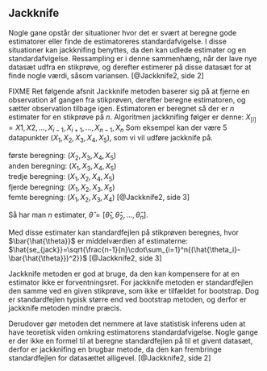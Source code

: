 ## Jackknife

<!-- FIXME Få sat kilder ordentligt ind i book.bib og lav referencer -->

<!-- Jackknifing er den første metode for resampling. -->
<!-- FIXME Forklar hvad resampling er, samt skal afsnittet rettes med ny viden. -->

Nogle gane opstår der situationer hvor det er svært at beregne gode estimatorer eller finde de estimatoreres standardafvigelse. I disse situationer kan jackknifing benyttes, da den kan udlede estimater og en standardafvigelse. 
Ressampling er i denne sammenhæng, når der lave nye datasæt udfra en stikprøve, og derefter estimerer på disse datasæt for at finde nogle værdi, såsom variansen.
[@Jackknife2, side 2]

FIXME Ret følgende afsnit
Jackknife metoden baserer sig på at fjerne en observation af gangen fra stikprøven, derefter beregne estimatoren, og sætter observation tilbage igen. Estimatoren er beregnet så der er _n_ estimater for en stikprøve på _n_. Algoritmen jackknifing følger er denne: $X_{[i]}={X1, X2, . . . , X_{i−1}, X_{i+1}, . . . , X_{n−1}, X_{n}}$
Som eksempel kan der være 5 datapunkter $(X_1,X_2,X_3,X_4,X_5)$, som vi vil udføre jackknife på. 

første beregning: $(X_2,X_3,X_4,X_5)$\
anden beregning: $(X_1,X_3,X_4,X_5)$\
tredje beregning: $(X_1,X_2,X_4,X_5)$\
fjerde beregning: $(X_1,X_2,X_3,X_5)$\
femte beregning: $(X_1,X_2,X_3,X_4)$
[@Jackknife2, side 3]


Så har man _n_ estimater, $\hat{\theta} = [\hat\theta_1,\hat\theta_2,...,\hat\theta_n]$.

Med disse estimater kan standardfejlen på stikprøven beregnes, hvor $\bar{\hat{\theta}}$ er middelværdien af estimaterne:
$\hat{se_{jack}}=\sqrt{\frac{n-1}{n}\cdot\sum_{i=1}^n{(\hat{\theta_i}-\bar{\hat{\theta}})^2}}$
[@Jackknife2, side 3]

<!-- Afsnittet under skal måske forklares lidt mere klart. Se evt. https://www.youtube.com/watch?v=p9XPclE7NtA&fbclid=IwAR06QNE4E7qWUIvtUcJbxYJz6Kbd3lZIptWX-E0CCZCe6goARC0KMgNhUBE. -->

Jackknife metoden er god at bruge, da den kan kompensere for at en estimator ikke er forventningsret.
For jackknife metoden er standardfejlen den samme ved en given stikprøve, som ikke er tilfældet for bootstrap. Dog er standardfejlen typisk større end ved bootstrap metoden, og derfor er jackknife metoden mindre præcis. 

Derudover gør metoden det nemmere at lave statistisk inferens uden at have teoretisk viden omkring estimatorens standardafvigelse. Nogle gange er der ikke en formel til at beregne standardfejlen på til et givent datasæt, derfor er jackknifing en brugbar metode, da den kan frembringe standardfejlen for datasættet alligevel.
[@Jackknife2, side 2]
<!-- FIXME: Forklaring(?): Din estimator, standardfejlen, for den er for nogle nem at beregne, men for andre er der ikke nødvendigvis ikke en formel. -->




